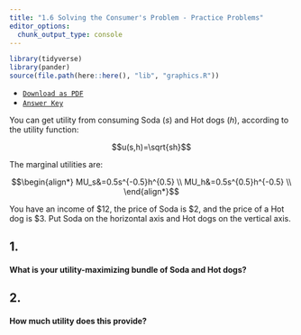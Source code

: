 ```yaml
---
title: "1.6 Solving the Consumer's Problem - Practice Problems"
editor_options: 
  chunk_output_type: console
---
```


```r
library(tidyverse)
library(pander)
source(file.path(here::here(), "lib", "graphics.R"))
```

- [<i class="fas fa-file-pdf"></i> `Download as PDF`](/practice/06-practice.pdf)
- [<i class="fas fa-file-pdf"></i> `Answer Key`](/practice/06-practice-answers.pdf)


You can get utility from consuming Soda $(s)$ and Hot dogs $(h)$, according to the utility function:

$$u(s,h)=\sqrt{sh}$$

The marginal utilities are:

$$\begin{align*}
MU_s&=0.5s^{-0.5}h^{0.5}	\\
MU_h&=0.5s^{0.5}h^{-0.5} \\ \end{align*}$$

You have an income of $12, the price of Soda is $2, and the price of a Hot dog is $3. Put Soda on the horizontal axis and Hot dogs on the vertical axis.

## 1. 
#### What is your utility-maximizing bundle of Soda and Hot dogs?

## 2. 
#### How much utility does this provide?